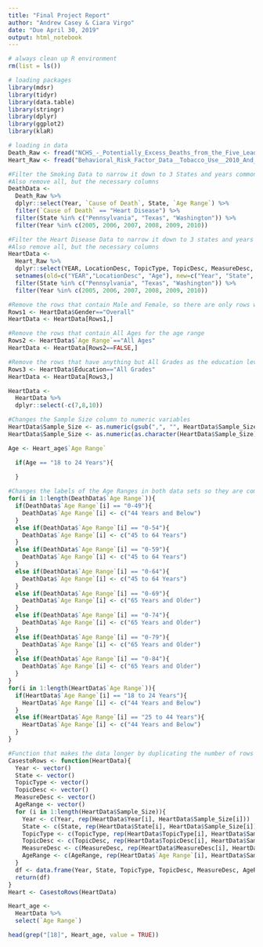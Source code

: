 ```yaml
---
title: "Final Project Report"
author: "Andrew Casey & Ciara Virgo"
date: "Due April 30, 2019"
output: html_notebook
---
```


```r
# always clean up R environment
rm(list = ls())

# loading packages
library(mdsr)
library(tidyr)
library(data.table)
library(stringr)
library(dplyr)
library(ggplot2)
library(klaR)

# loading in data
Death_Raw <- fread("NCHS_-_Potentially_Excess_Deaths_from_the_Five_Leading_Causes_of_Death.csv")
Heart_Raw <- fread("Behavioral_Risk_Factor_Data__Tobacco_Use__2010_And_Prior_.csv")
```

```r
#Filter the Smoking Data to narrow it down to 3 States and years common between the two data sets
#Also remove all, but the necessary columns
DeathData <-
  Death_Raw %>%
  dplyr::select(Year, `Cause of Death`, State, `Age Range`) %>%
  filter(`Cause of Death` == "Heart Disease") %>%
  filter(State %in% c("Pennsylvania", "Texas", "Washington")) %>%
  filter(Year %in% c(2005, 2006, 2007, 2008, 2009, 2010))

#Filter the Heart Disease Data to narrow it down to 3 states and years common between the two data sets
#Also remove all, but the necessary columns
HeartData <-
  Heart_Raw %>%
  dplyr::select(YEAR, LocationDesc, TopicType, TopicDesc, MeasureDesc, Sample_Size, Gender, Race, Age, Education) %>%
  setnames(old=c("YEAR","LocationDesc", "Age"), new=c("Year", "State", "Age Range")) %>%
  filter(State %in% c("Pennsylvania", "Texas", "Washington")) %>%
  filter(Year %in% c(2005, 2006, 2007, 2008, 2009, 2010))

#Remove the rows that contain Male and Female, so there are only rows with Overall.
Rows1 <- HeartData$Gender=="Overall"
HeartData <- HeartData[Rows1,]

#Remove the rows that contain All Ages for the age range
Rows2 <- HeartData$`Age Range`=="All Ages"
HeartData <- HeartData[Rows2==FALSE,]

#Remove the rows that have anything but All Grades as the education level
Rows3 <- HeartData$Education=="All Grades"
HeartData <- HeartData[Rows3,]

HeartData <-
  HeartData %>%
  dplyr::select(-c(7,8,10))

#Changes the Sample Size column to numeric variables
HeartData$Sample_Size <- as.numeric(gsub(",", "", HeartData$Sample_Size))
HeartData$Sample_Size <- as.numeric(as.character(HeartData$Sample_Size))
```

```r
Age <- Heart_age$`Age Range`

  if(Age == "18 to 24 Years"){
    
  }
```

```r
#Changes the labels of the Age Ranges in both data sets so they are common
for(i in 1:length(DeathData$`Age Range`)){
  if(DeathData$`Age Range`[i] == "0-49"){
    DeathData$`Age Range`[i] <- c("44 Years and Below")
  }
  else if(DeathData$`Age Range`[i] == "0-54"){
    DeathData$`Age Range`[i] <- c("45 to 64 Years")
  }
  else if(DeathData$`Age Range`[i] == "0-59"){
    DeathData$`Age Range`[i] <- c("45 to 64 Years")
  }
  else if(DeathData$`Age Range`[i] == "0-64"){
    DeathData$`Age Range`[i] <- c("45 to 64 Years")
  }
  else if(DeathData$`Age Range`[i] == "0-69"){
    DeathData$`Age Range`[i] <- c("65 Years and Older")
  }
  else if(DeathData$`Age Range`[i] == "0-74"){
    DeathData$`Age Range`[i] <- c("65 Years and Older")
  }
  else if(DeathData$`Age Range`[i] == "0-79"){
    DeathData$`Age Range`[i] <- c("65 Years and Older")
  }
  else if(DeathData$`Age Range`[i] == "0-84"){
    DeathData$`Age Range`[i] <- c("65 Years and Older")
  }
}
for(i in 1:length(HeartData$`Age Range`)){
  if(HeartData$`Age Range`[i] == "18 to 24 Years"){
    HeartData$`Age Range`[i] <- c("44 Years and Below")
  }
  else if(HeartData$`Age Range`[i] == "25 to 44 Years"){
    HeartData$`Age Range`[i] <- c("44 Years and Below")
  }
}
```

```r
#Function that makes the data longer by duplicating the number of rows by the value in the sample size column and making the data set have more rows.
CasestoRows <- function(HeartData){
  Year <- vector()
  State <- vector()
  TopicType <- vector()
  TopicDesc <- vector()
  MeasureDesc <- vector()
  AgeRange <- vector()
  for (i in 1:length(HeartData$Sample_Size)){
    Year <- c(Year, rep(HeartData$Year[i], HeartData$Sample_Size[i]))
    State <- c(State, rep(HeartData$State[i], HeartData$Sample_Size[i]))
    TopicType <- c(TopicType, rep(HeartData$TopicType[i], HeartData$Sample_Size[i]))
    TopicDesc <- c(TopicDesc, rep(HeartData$TopicDesc[i], HeartData$Sample_Size[i]))
    MeasureDesc <- c(MeasureDesc, rep(HeartData$MeasureDesc[i], HeartData$Sample_Size[i]))
    AgeRange <- c(AgeRange, rep(HeartData$`Age Range`[i], HeartData$Sample_Size[i]))
  }
  df <- data.frame(Year, State, TopicType, TopicDesc, MeasureDesc, AgeRange)
  return(df)
}
Heart <- CasestoRows(HeartData)
```

```r
Heart_age <- 
  HeartData %>%
  select(`Age Range`)

head(grep("[18]", Heart_age, value = TRUE))
```